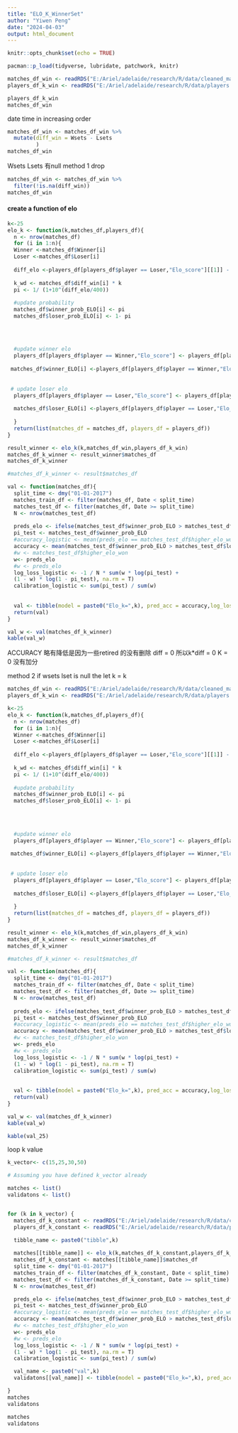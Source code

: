 ---
title: "ELO_K_WinnerSet"
author: "Yiwen Peng"
date: "2024-04-03"
output: html_document
---

```{r setup, include=FALSE}
knitr::opts_chunk$set(echo = TRUE)
```


```{r}
pacman::p_load(tidyverse, lubridate, patchwork, knitr)
```


```{r}
matches_df_win <- readRDS("E:/Ariel/adelaide/research/R/data/cleaned_matches.rds")
players_df_k_win <- readRDS("E:/Ariel/adelaide/research/R/data/players.rds")
```


```{r }
players_df_k_win
matches_df_win
```
date time in increasing order

```{r }
matches_df_win <- matches_df_win %>% 
  mutate(diff_win = Wsets - Lsets
         )
matches_df_win
```
Wsets Lsets 有null 
method 1 drop 

```{r }
matches_df_win <- matches_df_win %>% 
  filter(!is.na(diff_win))
matches_df_win
```



#### create a function of elo 

```{r }
k<-25
elo_k <- function(k,matches_df,players_df){
  n <- nrow(matches_df)
  for (i in 1:n){
  Winner <-matches_df$Winner[i]
  Loser <-matches_df$Loser[i]
  
  diff_elo <-players_df[players_df$player == Loser,"Elo_score"][[1]] -  players_df[players_df$player == Winner,"Elo_score"][[1]]
  
  k_wd <- matches_df$diff_win[i] * k
  pi <- 1/ (1+10^(diff_elo/400))
  
  #update probability
  matches_df$winner_prob_ELO[i] <- pi
  matches_df$loser_prob_ELO[i] <- 1- pi
 
 
  
  
  #update winner elo
  players_df[players_df$player == Winner,"Elo_score"] <- players_df[players_df$player == Winner,"Elo_score"] + (1 - pi) * k_wd
  
 matches_df$winner_ELO[i] <-players_df[players_df$player == Winner,"Elo_score"][[1]]
  
 
 # update loser elo
  players_df[players_df$player == Loser,"Elo_score"] <- players_df[players_df$player == Loser,"Elo_score"] +( pi - 1) * k_wd
  
  matches_df$loser_ELO[i] <-players_df[players_df$player == Loser,"Elo_score"][[1]]
  
  }
  return(list(matches_df = matches_df, players_df = players_df))
}

result_winner <- elo_k(k,matches_df_win,players_df_k_win)
matches_df_k_winner <- result_winner$matches_df
matches_df_k_winner

```

```{r}
#matches_df_k_winner <- result$matches_df

val <- function(matches_df){
  split_time <- dmy("01-01-2017")
  matches_train_df <- filter(matches_df, Date < split_time)
  matches_test_df <- filter(matches_df, Date >= split_time)
  N <- nrow(matches_test_df)
  
  preds_elo <- ifelse(matches_test_df$winner_prob_ELO > matches_test_df$loser_prob_ELO, 1, 0)
  pi_test <- matches_test_df$winner_prob_ELO
  #accuracy_logistic <- mean(preds_elo == matches_test_df$higher_elo_won)
  accuracy <- mean(matches_test_df$winner_prob_ELO > matches_test_df$loser_prob_ELO)
  #w <- matches_test_df$higher_elo_won
  w<- preds_elo
  #w <- preds_elo
  log_loss_logistic <- -1 / N * sum(w * log(pi_test) +
  (1 - w) * log(1 - pi_test), na.rm = T)
  calibration_logistic <- sum(pi_test) / sum(w)
  
    
  val <- tibble(model = paste0("Elo_k=",k), pred_acc = accuracy,log_loss = log_loss_logistic, calibration = calibration_logistic)
  return(val)
}

val_w <- val(matches_df_k_winner)
kable(val_w)

```

ACCURACY 略有降低是因为一些retired 的没有删除
diff = 0 所以k*diff = 0  K = 0 没有加分



method 2
if wsets lset is null the let k = k
```{r}
matches_df_win <- readRDS("E:/Ariel/adelaide/research/R/data/cleaned_matches.rds")
players_df_k_win <- readRDS("E:/Ariel/adelaide/research/R/data/players.rds")
```


```{r }
k<-25
elo_k <- function(k,matches_df,players_df){
  n <- nrow(matches_df)
  for (i in 1:n){
  Winner <-matches_df$Winner[i]
  Loser <-matches_df$Loser[i]
  
  diff_elo <-players_df[players_df$player == Loser,"Elo_score"][[1]] -  players_df[players_df$player == Winner,"Elo_score"][[1]]
  
  k_wd <- matches_df$diff_win[i] * k
  pi <- 1/ (1+10^(diff_elo/400))
  
  #update probability
  matches_df$winner_prob_ELO[i] <- pi
  matches_df$loser_prob_ELO[i] <- 1- pi
 
 
  
  
  #update winner elo
  players_df[players_df$player == Winner,"Elo_score"] <- players_df[players_df$player == Winner,"Elo_score"] + (1 - pi) * k_wd
  
 matches_df$winner_ELO[i] <-players_df[players_df$player == Winner,"Elo_score"][[1]]
  
 
 # update loser elo
  players_df[players_df$player == Loser,"Elo_score"] <- players_df[players_df$player == Loser,"Elo_score"] +( pi - 1) * k_wd
  
  matches_df$loser_ELO[i] <-players_df[players_df$player == Loser,"Elo_score"][[1]]
  
  }
  return(list(matches_df = matches_df, players_df = players_df))
}

result_winner <- elo_k(k,matches_df_win,players_df_k_win)
matches_df_k_winner <- result_winner$matches_df
matches_df_k_winner

```

```{r}
#matches_df_k_winner <- result$matches_df

val <- function(matches_df){
  split_time <- dmy("01-01-2017")
  matches_train_df <- filter(matches_df, Date < split_time)
  matches_test_df <- filter(matches_df, Date >= split_time)
  N <- nrow(matches_test_df)
  
  preds_elo <- ifelse(matches_test_df$winner_prob_ELO > matches_test_df$loser_prob_ELO, 1, 0)
  pi_test <- matches_test_df$winner_prob_ELO
  #accuracy_logistic <- mean(preds_elo == matches_test_df$higher_elo_won)
  accuracy <- mean(matches_test_df$winner_prob_ELO > matches_test_df$loser_prob_ELO)
  #w <- matches_test_df$higher_elo_won
  w<- preds_elo
  #w <- preds_elo
  log_loss_logistic <- -1 / N * sum(w * log(pi_test) +
  (1 - w) * log(1 - pi_test), na.rm = T)
  calibration_logistic <- sum(pi_test) / sum(w)
  
    
  val <- tibble(model = paste0("Elo_k=",k), pred_acc = accuracy,log_loss = log_loss_logistic, calibration = calibration_logistic)
  return(val)
}

val_w <- val(matches_df_k_winner)
kable(val_w)

```





```{r}
kable(val_25)
```

loop k value

```{r}
k_vector<- c(15,25,30,50)

# Assuming you have defined k_vector already

matches <- list()
validatons <- list()


for (k in k_vector) {
  matches_df_k_constant <- readRDS("E:/Ariel/adelaide/research/R/data/cleaned_matches.rds")
  players_df_k_constant <- readRDS("E:/Ariel/adelaide/research/R/data/players.rds")
  
  tibble_name <- paste0("tibble",k)

  matches[[tibble_name]] <- elo_k(k,matches_df_k_constant,players_df_k_constant)
  matches_df_k_constant <- matches[[tibble_name]]$matches_df
  split_time <- dmy("01-01-2017")
  matches_train_df <- filter(matches_df_k_constant, Date < split_time)
  matches_test_df <- filter(matches_df_k_constant, Date >= split_time)
  N <- nrow(matches_test_df)

  preds_elo <- ifelse(matches_test_df$winner_prob_ELO > matches_test_df$loser_prob_ELO, 1, 0)
  pi_test <- matches_test_df$winner_prob_ELO
  #accuracy_logistic <- mean(preds_elo == matches_test_df$higher_elo_won)
  accuracy <- mean(matches_test_df$winner_prob_ELO > matches_test_df$loser_prob_ELO)
  #w <- matches_test_df$higher_elo_won
  w<- preds_elo
  #w <- preds_elo
  log_loss_logistic <- -1 / N * sum(w * log(pi_test) +
  (1 - w) * log(1 - pi_test), na.rm = T)
  calibration_logistic <- sum(pi_test) / sum(w)

  val_name <- paste0("val",k)
  validatons[[val_name]] <- tibble(model = paste0("Elo_k=",k), pred_acc = accuracy,log_loss = log_loss_logistic, calibration = calibration_logistic)

}
matches
validatons

```

```{r}
matches
validatons
```





